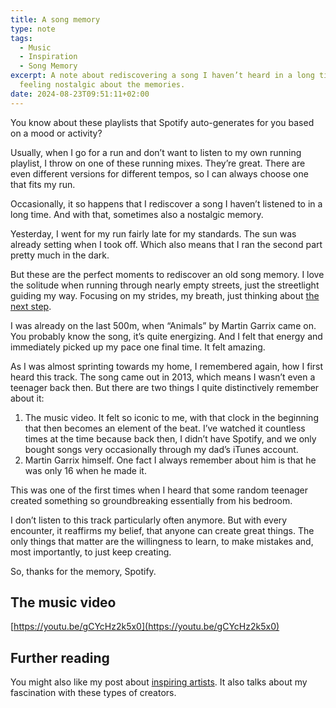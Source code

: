 ```yaml
---
title: A song memory
type: note
tags:
  - Music
  - Inspiration
  - Song Memory
excerpt: A note about rediscovering a song I haven’t heard in a long time and
  feeling nostalgic about the memories.
date: 2024-08-23T09:51:11+02:00
---
```


You know about these playlists that Spotify auto-generates for you based on a mood or activity?

Usually, when I go for a run and don’t want to listen to my own running playlist, I throw on one of these running mixes. They’re great. There are even different versions for different tempos, so I can always choose one that fits my run.

Occasionally, it so happens that I rediscover a song I haven’t listened to in a long time. And with that, sometimes also a nostalgic memory.

Yesterday, I went for my run fairly late for my standards. The sun was already setting when I took off. Which also means that I ran the second part pretty much in the dark.

But these are the perfect moments to rediscover an old song memory. I love the solitude when running through nearly empty streets, just the streetlight guiding my way. Focusing on my strides, my breath, just thinking about [the next step](/only-the-next-step-matters).

I was already on the last 500m, when “Animals” by Martin Garrix came on. You probably know the song, it’s quite energizing. And I felt that energy and immediately picked up my pace one final time. It felt amazing.

As I was almost sprinting towards my home, I remembered again, how I first heard this track. The song came out in 2013, which means I wasn’t even a teenager back then. But there are two things I quite distinctively remember about it:

1. The music video. It felt so iconic to me, with that clock in the beginning that then becomes an element of the beat. I’ve watched it countless times at the time because back then, I didn’t have Spotify, and we only bought songs very occasionally through my dad’s iTunes account.
2. Martin Garrix himself. One fact I always remember about him is that he was only 16 when he made it.

This was one of the first times when I heard that some random teenager created something so groundbreaking essentially from his bedroom.

I don’t listen to this track particularly often anymore. But with every encounter, it reaffirms my belief, that anyone can create great things. The only things that matter are the willingness to learn, to make mistakes and, most importantly, to just keep creating.

So, thanks for the memory, Spotify.

## The music video

[https://youtu.be/gCYcHz2k5x0](https://youtu.be/gCYcHz2k5x0)

## Further reading

You might also like my post about [inspiring artists](/inspiring-artists). It also talks about my fascination with these types of creators.
